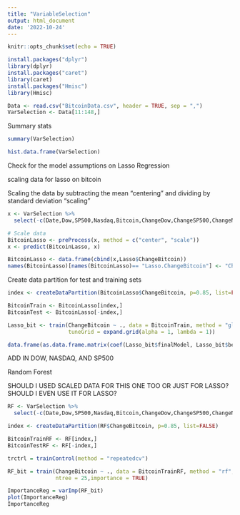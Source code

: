 ```yaml
---
title: "VariableSelection"
output: html_document
date: '2022-10-24'
---
```


```r
knitr::opts_chunk$set(echo = TRUE)
```

```r
install.packages("dplyr")
library(dplyr)
install.packages("caret")
library(caret)
install.packages("Hmisc")
library(Hmisc)
```

```r
Data <- read.csv("BitcoinData.csv", header = TRUE, sep = ",")
VarSelection <- Data[11:148,]
```

Summary stats
```r
summary(VarSelection)
```

```r
hist.data.frame(VarSelection)
```


Check for the model assumptions on Lasso Regression

scaling data for lasso on bitcoin

Scaling the data by subtracting the mean "centering" and dividing by standard deviation "scaling"
```r
x <- VarSelection %>% 
  select(-c(Date,Dow,SP500,Nasdaq,Bitcoin,ChangeDow,ChangeSP500,ChangeNasdaq,ChangeBitcoin))

# Scale data
BitcoinLasso <- preProcess(x, method = c("center", "scale"))
x <- predict(BitcoinLasso, x)

BitcoinLasso <- data.frame(cbind(x,Lasso$ChangeBitcoin))
names(BitcoinLasso)[names(BitcoinLasso)== "Lasso.ChangeBitcoin"] <- "ChangeBitcoin"

```

Create data partition for test and training sets
```r
index <- createDataPartition(BitcoinLasso$ChangeBitcoin, p=0.85, list=FALSE)

BitcoinTrain <- BitcoinLasso[index,]
BitcoinTest <- BitcoinLasso[-index,]
```

```r
Lasso_bit <- train(ChangeBitcoin ~ ., data = BitcoinTrain, method = "glmnet", 
                   tuneGrid = expand.grid(alpha = 1, lambda = 1))

```

```r
data.frame(as.data.frame.matrix(coef(Lasso_bit$finalModel, Lasso_bit$bestTune$lambda)))

```
ADD IN DOW, NASDAQ, AND SP500


Random Forest

  SHOULD I USED SCALED DATA FOR THIS ONE TOO OR JUST FOR LASSO? SHOULD I EVEN USE IT FOR LASSO?

```r
RF <- VarSelection %>% 
  select(-c(Date,Dow,SP500,Nasdaq,Bitcoin,ChangeDow,ChangeSP500,ChangeNasdaq))

index <- createDataPartition(RF$ChangeBitcoin, p=0.85, list=FALSE)

BitcoinTrainRF <- RF[index,]
BitcoinTestRF <- RF[-index,]

```

```r
trctrl = trainControl(method = "repeatedcv")

RF_bit = train(ChangeBitcoin ~ ., data = BitcoinTrainRF, method = "rf", trControl = trctrl,
               ntree = 25,importance = TRUE)

ImportanceReg = varImp(RF_bit)
plot(ImportanceReg)
ImportanceReg
```



